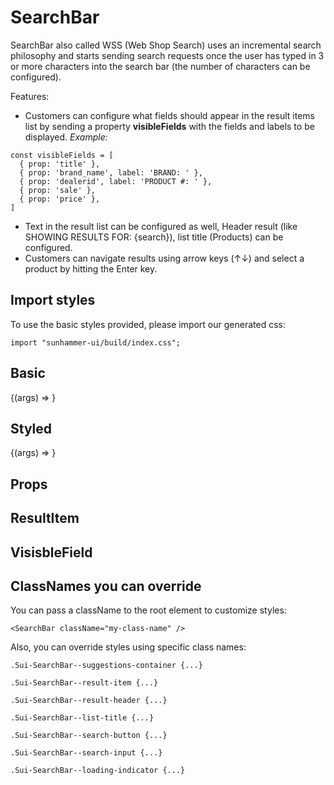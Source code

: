 
<Meta title="Components/SearchBar/SearchBar" component={SearchBar} />


# SearchBar

SearchBar also called WSS (Web Shop Search) uses an incremental search philosophy and starts sending search requests once the user has typed in 3 or more characters into the search bar (the number of characters can be configured).

Features:

- Customers can configure what fields should appear in the result items list by sending a property **visibleFields** with the fields and labels to be displayed.
  _Example:_

```
const visibleFields = [
  { prop: 'title' },
  { prop: 'brand_name', label: 'BRAND: ' },
  { prop: 'dealerid', label: 'PRODUCT #: ' },
  { prop: 'sale' },
  { prop: 'price' },
]

```

- Text in the result list can be configured as well, Header result (like SHOWING RESULTS FOR: {search}), list title (Products) can be configured.
- Customers can navigate results using arrow keys (↑↓) and select a product by hitting the Enter key.

## Import styles

To use the basic styles provided, please import our generated css:

```
import "sunhammer-ui/build/index.css";
```

## Basic

<Canvas>
  <Story
    name="Basic"
    args={{ site: 'wss', maxResults: 8, showCloseIcon: false }}
  >
    {(args) => <SearchBar {...args} />}
  </Story>
</Canvas>

## Styled

<Canvas>
  <Story
    name="Styled"
    args={{
      className: styles.Styled,
      site: 'wss',
      maxResults: 4,
      styled: true,
      listTitle: 'Products',
      resultsHeaderText: 'SHOWING REULTS FOR: ',
      showCloseIcon: true,
    }}
  >
    {(args) => <SearchBar {...args} />}
  </Story>
</Canvas>

## Props

<ArgsTable of={SearchBar} />

## ResultItem

<ArgsTable of={ResultItemComp} />

## VisisbleField

<ArgsTable of={VisisbleFieldComp} />

## ClassNames you can override

You can pass a className to the root element to customize styles:

```
<SearchBar className="my-class-name" />
```

Also, you can override styles using specific class names:

```
.Sui-SearchBar--suggestions-container {...}

.Sui-SearchBar--result-item {...}

.Sui-SearchBar--result-header {...}

.Sui-SearchBar--list-title {...}

.Sui-SearchBar--search-button {...}

.Sui-SearchBar--search-input {...}

.Sui-SearchBar--loading-indicator {...}
```
